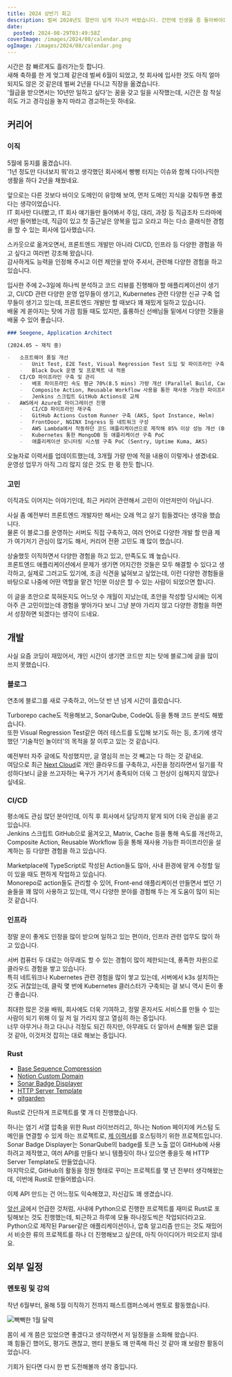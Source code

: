```yaml
---
title: 2024 상반기 회고
description: 벌써 2024년도 절반이 넘게 지나가 버렸습니다. 간만에 인생을 좀 돌아봐야겠다는 생각이 들어 회고를 작성해보았습니다.
date:
  posted: 2024-08-29T03:49:58Z
coverImage: /images/2024/08/calendar.png
ogImage: /images/2024/08/calendar.png
---
```


시간은 참 빠르게도 흘러가는듯 합니다.\
새해 축하를 한 게 엊그제 같은데 벌써 6월이 되었고, 첫 회사에 입사한 것도 아직 얼마 되지도 않은 것 같은데 벌써 2년을 다니고 직장을 옮겼습니다.\
'월급을 받으면서는 10년만 일하고 싶다'는 꿈을 갖고 일을 시작했는데, 시간은 참 착실히도 가고 경각심을 놓지 마라고 경고하는듯 하네요.

## 커리어

### 이직

5월에 둥지를 옮겼습니다.\
'1년 정도만 다녀보지 뭐'라고 생각했던 회사에서 빵빵 터지는 이슈와 함께 다이나믹한 생활을 하다 2년을 채웠네요.

앞으로는 다른 것보다 바이오 도메인이 유망해 보여, 먼저 도메인 지식을 갖춰두면 좋겠다는 생각이었습니다.\
IT 회사만 다녀봤고, IT 회사 얘기들만 들어봐서 주임, 대리, 과장 등 직급조차 드라마에서만 들어봤는데, 직급이 있고 첫 출근날은 양복을 입고 오라고 하는 다소 클래식한 경험을 할 수 있는 회사에 입사했습니다.

스카웃으로 옮겨오면서, 프론트엔드 개발만 아니라 CI/CD, 인프라 등 다양한 경험을 하고 싶다고 여러번 강조해 왔습니다.\
감사하게도 능력을 인정해 주시고 이런 제안을 받아 주셔서, 관련해 다양한 경험을 하고 있습니다.

입사한 주에 2~3일에 하나씩 분석하고 코드 리뷰를 진행해야 할 애플리케이션이 생기고, CI/CD 관련 다양한 운영 업무들이 생기고, Kubernetes 관련 다양한 신규 구축 업무들이 생기고 있는데, 프론트엔드 개발만 할 때보다 꽤 재밌게 일하고 있습니다.\
배울 게 쏟아지는 탓에 가끔 힘들 때도 있지만, 훌륭하신 선배님들 밑에서 다양한 것들을 배울 수 있어 좋습니다.

```md
### Seegene, Application Architect

(2024.05 ~ 재직 중)

-   소프트웨어 품질 개선
    -   Unit Test, E2E Test, Visual Regression Test 도입 및 파이프라인 구축
    -   Black Duck 운영 및 프로젝트 내 적용
-   CI/CD 파이프라인 구축 및 관리
    -   배포 파이프라인 속도 평균 70%(8.5 mins) 가량 개선 (Parallel Build, Cache)
    -   Composite Action, Reusable Workflow 사용을 통한 재사용 가능한 파이프라인 설계
    -   Jenkins 스크립트 GitHub Actions로 교체
-   AWS에서 Azure로 마이그레이션 진행
    -   CI/CD 파이프라인 재구축
    -   GitHub Actions Custom Runner 구축 (AKS, Spot Instance, Helm)
    -   FrontDoor, NGINX Ingress 등 네트워크 구성
    -   AWS Lambda에서 작동하던 코드 애플리케이션으로 제작해 85% 이상 성능 개선 (Bun, Elysia, Docker, AKS)
    -   Kubernetes 통한 MongoDB 등 애플리케이션 구축 PoC
    -   애플리케이션 모니터링 시스템 구축 PoC (Sentry, Uptime Kuma, AKS)
```

오늘자로 이력서를 업데이트했는데, 3개월 가량 만에 적을 내용이 이렇게나 생겼네요.\
운영성 업무가 아직 그리 많지 않은 것도 한 몫 한듯 합니다.

### 고민

이직과도 이어지는 이야기인데, 최근 커리어 관련해서 고민이 이만저만이 아닙니다.

사실 좀 예전부터 프론트엔드 개발자만 해서는 오래 먹고 살기 힘들겠다는 생각을 했습니다.\
물론 이 블로그를 운영하는 서버도 직접 구축하고, 여러 언어로 다양한 개발 할 만큼 제가 여기저기 관심이 많기도 해서, 커리어 전환 고민도 꽤 많이 했습니다.

상술했듯 이직하면서 다양한 경험을 하고 있고, 만족도도 꽤 높습니다.\
프론트엔드 애플리케이션에서 문제가 생기면 어지간한 것들은 모두 해결할 수 있다고 생각하고, 실제로 그러고도 있기에, 조금 식견을 넓혀보고 싶었는데, 이런 다양한 경험들을 바탕으로 나중에 어떤 역할을 맡건 1인분 이상은 할 수 있는 사람이 되었으면 합니다.

이 글을 초안으로 묵혀둔지도 어느덧 수 개월이 지났는데, 초안을 작성할 당시에는 이게 아주 큰 고민이었는데 경험을 쌓아가다 보니 그냥 분야 가리지 않고 다양한 경험을 하면서 성장하면 되겠다는 생각이 드네요.

## 개발

사실 요즘 코딩이 재밌어서, 개인 시간이 생기면 코드만 치는 탓에 블로그에 글을 많이 쓰지 못했습니다.

### 블로그

연초에 블로그를 새로 구축하고, 어느덧 반 년 넘게 시간이 흘렀습니다.

Turborepo cache도 적용해보고, SonarQube, CodeQL 등을 통해 코드 분석도 해봤습니다.\
또한 Visual Regression Test같은 여러 테스트를 도입해 보기도 하는 등, 초기에 생각했던 '기술적인 놀이터'의 목적을 잘 이루고 있는 것 같습니다.

예전부터 자주 글에도 작성했지만, 글 열심히 쓰는 것 빼고는 다 하는 것 같네요.\
여담으로 최근 [Next Cloud](https://nextcloud.com/)로 개인 클라우드를 구축하고, 사진을 정리하면서 일기를 작성하다보니 글을 쓰고자하는 욕구가 거기서 충족되어 더욱 그 현상이 심해지지 않았나 싶네요.

### CI/CD

평소에도 관심 많던 분야인데, 이직 후 회사에서 담당까지 맡게 되어 더욱 관심을 쏟고 있습니다.\
Jenkins 스크립트 GitHub으로 옮겨오고, Matrix, Cache 등을 통해 속도를 개선하고, Composite Action, Reusable Workflow 등을 통해 재사용 가능한 파이프라인을 설계하는 등 다양한 경험을 하고 있습니다.

Marketplace에 TypeScript로 작성된 Action들도 많아, 사내 환경에 맡게 수정할 일이 있을 때도 편하게 작업하고 있습니다.\
Monorepo로 action들도 관리할 수 있어, Front-end 애플리케이션 만들면서 썼던 기술들을 꽤 많이 사용하고 있는데, 역시 다양한 분야를 경험해 두는 게 도움이 많이 되는 것 같습니다.

### 인프라

정말 운이 좋게도 인정을 많이 받으며 일하고 있는 편이라, 인프라 관련 업무도 많이 하고 있습니다.

서버 컴퓨터 두 대로는 아무래도 할 수 있는 경험이 많이 제한되는데, 풍족한 자원으로 클라우드 경험을 쌓고 있습니다.\
특히 네트워크나 Kubernetes 관련 경험을 많이 쌓고 있는데, 서버에서 k3s 설치하는 것도 귀찮았는데, 클릭 몇 번에 Kubernetes 클러스터가 구축되는 걸 보니 역시 돈이 좋긴 좋습니다.

최대한 많은 것을 배워, 회사에도 더욱 기여하고, 정말 혼자서도 서비스를 만들 수 있는 사람이 되기 위해 이 일 저 일 가리지 않고 열심히 하는 중입니다.\
너무 아무거나 하고 다니나 걱정도 되긴 하지만, 아무래도 더 알아서 손해볼 일은 없을 것 같아, 이것저것 잡히는 대로 해보는 중입니다.

### Rust

-   [Base Sequence Compression](https://github.com/marshallku/base-sequence-compression)
-   [Notion Custom Domain](https://github.com/marshallku/notion-custom-domain)
-   [Sonar Badge Displayer](https://github.com/marshallku/sonar_badge_displayer)
-   [HTTP Server Template](https://github.com/marshallku/http_server_template)
-   [gitgarden](https://github.com/marshallku/gitgarden)

Rust로 간단하게 프로젝트를 몇 개 더 진행했습니다.

하나는 염기 서열 압축을 위한 Rust 라이브러리고, 하나는 Notion 페이지에 커스텀 도메인을 연결할 수 있게 하는 프로젝트로, [제 이력서](https://resume.marshallku.com/)를 호스팅하기 위한 프로젝트입니다.\
Sonar Badge Displayer는 SonarQube의 badge를 토큰 노출 없이 GitHub에 사용하려고 제작했고, 여러 API를 만들다 보니 템플릿이 하나 있으면 좋을듯 해 HTTP Server Template도 만들었습니다.\
마지막으로, GitHub의 활동을 정원 형태로 꾸미는 프로젝트를 몇 년 전부터 생각해왔는데, 이번에 Rust로 만들어봤습니다.

이제 API 만드는 건 어느정도 익숙해졌고, 자신감도 꽤 생겼습니다.

[앞선 글](/dev/deploy-rust-with-docker)에서 언급한 것처럼, 사내에 Python으로 진행한 프로젝트를 재미로 Rust로 포팅해보는 것도 진행했는데, 퇴근하고 하루에 모듈 하나정도씩은 작업되더라고요.\
Python으로 제작된 Parser같은 애플리케이션이나, 압축 알고리즘 만드는 것도 재밌어서 비슷한 류의 프로젝트를 하나 더 진행해보고 싶은데, 아직 아이디어가 떠오르지 않네요.

## 외부 일정

### 멘토링 및 강의

작년 6월부터, 올해 5월 이직하기 전까지 패스트캠퍼스에서 멘토로 활동했습니다.

![빽빽한 1월 달력](/images/2024/08/january-calendar.png)

몸이 세 개 쯤은 있었으면 좋겠다고 생각하면서 저 일정들을 소화해 왔습니다.\
꽤 힘들긴 했어도, 평가도 괜찮고, 멘티 분들도 꽤 만족해 하신 것 같아 꽤 보람찬 활동이었습니다.

기회가 된다면 다시 한 번 도전해볼까 생각 중입니다.
